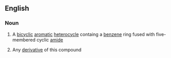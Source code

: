 ==English==

===Noun===
{{wikipedia}}
{{en-noun|s|-}}

#{{context|uncountable|organic compound}} A [[bicyclic]] [[aromatic]] [[heterocycle]] containg a [[benzene]] ring fused with five-membered cyclic [[amide]]
#{{context|countable|organic compound}} Any [[derivative]] of this compound